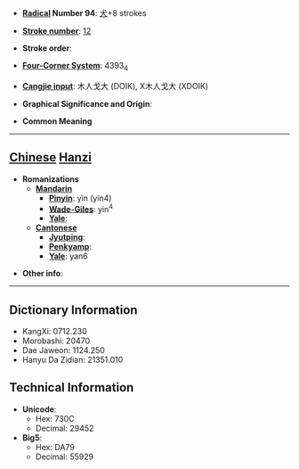 * '''[[Wiktionary:Chinese radical index| Radical]] Number 94''': [[Wiktionary:Chinese radical index 犬|犬]]+8 strokes

* '''[[Wiktionary:Chinese total strokes index|Stroke number]]''': [[Wiktionary:Chinese total strokes index 12|12]]

* '''Stroke order''': 

* '''[[Wiktionary:Chinese four corner index|Four-Corner System]]''': 4393<sub>4</sub>

* '''[[Wiktionary:Chinese Cangjie index|Cangjie input]]''': 木人戈大 (DOIK), X木人戈大 (XDOIK)

* '''Graphical Significance and Origin''': 

* '''Common Meaning'''

----

== [[Chinese]] [[Hanzi]] ==

* '''Romanizations'''
** '''[[Mandarin]]'''
*** '''[[Pinyin]]''': yìn (yin4)
*** '''[[Wade-Giles]]''': yin<sup>4</sup>
*** '''[[Yale]]''': 
** '''[[Cantonese]]'''
*** '''[[Jyutping]]''':
*** '''[[Penkyamp]]''': 
*** '''[[Yale]]''': yan6

* '''Other info''': 

----

== Dictionary Information ==

* KangXi: 0712.230
* Morobashi: 20470
* Dae Jaweon: 1124.250
* Hanyu Da Zidian: 21351.010

== Technical Information ==

* '''Unicode''':
** Hex: 730C
** Decimal: 29452
* '''Big5''':
** Hex: DA79
** Decimal: 55929